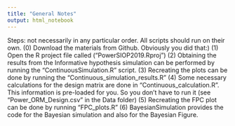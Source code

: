```yaml
---
title: "General Notes"
output: html_notebook
---
```


Steps: not necessarily in any particular order. All scripts should run on their own. 
(0) Download the materials from Github. Obviously you did that:)
(1) Open the R project file called ("PowerSIOP2019.Rproj")
(2) Obtaining the results from the Informative hypothesis simulation can be performed by running the 
    "ContinuousSimulation.R" script. 
(3) Recreating the plots can be done by running the
"Continuous_simulation_results.R"
(4) Some necessary calculations for the design matrix are done in "Continuous_calculation.R". This information is pre-loaded for you. So you don't have to run it (see "Power_ORM_Design.csv" in the Data folder)
(5) Recreating the FPC plot can be done by running "FPC_plots.R"
(6) BayesianSimulation provides the code for the Bayesian simulation and also for the Bayesian Figure. 

